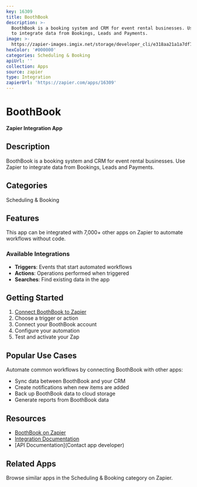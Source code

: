```yaml
---
key: 16309
title: BoothBook
description: >-
  BoothBook is a booking system and CRM for event rental businesses. Use Zapier
  to integrate data from Bookings, Leads and Payments.
image: >-
  https://zapier-images.imgix.net/storage/developer_cli/e318aa21a1a7df7bc77c6a5f3a703160.png?auto=format%2Ccompress&ixlib=python-3.0.0&q=50
hexColor: '#000000'
categories: Scheduling & Booking
apiUrl: ''
collection: Apps
source: zapier
type: Integration
zapierUrl: 'https://zapier.com/apps/16309'
---
```

# BoothBook

**Zapier Integration App**

## Description

BoothBook is a booking system and CRM for event rental businesses. Use Zapier to integrate data from Bookings, Leads and Payments.

## Categories

Scheduling & Booking

## Features

This app can be integrated with 7,000+ other apps on Zapier to automate workflows without code.

### Available Integrations

- **Triggers**: Events that start automated workflows
- **Actions**: Operations performed when triggered
- **Searches**: Find existing data in the app

## Getting Started

1. [Connect BoothBook to Zapier](https://zapier.com/apps/16309)
2. Choose a trigger or action
3. Connect your BoothBook account
4. Configure your automation
5. Test and activate your Zap

## Popular Use Cases

Automate common workflows by connecting BoothBook with other apps:

- Sync data between BoothBook and your CRM
- Create notifications when new items are added
- Back up BoothBook data to cloud storage
- Generate reports from BoothBook data

## Resources

- [BoothBook on Zapier](https://zapier.com/apps/16309)
- [Integration Documentation](https://zapier.com/apps/16309/integrations)
- [API Documentation](Contact app developer)

## Related Apps

Browse similar apps in the Scheduling & Booking category on Zapier.
